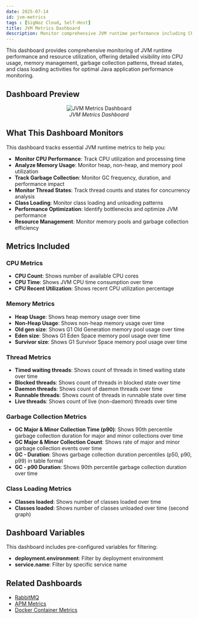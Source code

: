 ```yaml
---
date: 2025-07-14
id: jvm-metrics
tags : [SigNoz Cloud, Self-Host]
title: JVM Metrics Dashboard
description: Monitor comprehensive JVM runtime performance including CPU utilization, memory management, garbage collection, thread states, and class loading for optimal Java application performance.
---
```


This dashboard provides comprehensive monitoring of JVM runtime performance and resource utilization, offering detailed visibility into CPU usage, memory management, garbage collection patterns, thread states, and class loading activities for optimal Java application performance monitoring.

## Dashboard Preview

<figure data-zoomable align='center'>
    <img src="/img/docs/dashboards/dashboard-templates/jvm-metrics.webp" alt="JVM Metrics Dashboard"/>
    <figcaption><i>JVM Metrics Dashboard</i></figcaption>
</figure>

<div className="flex justify-center">
  <DashboardActions 
    dashboardJsonUrl="https://raw.githubusercontent.com/SigNoz/dashboards/refs/heads/main/jvm/jvm-metrics-by-service.json"
    dashboardName="JVM Metrics"
  />
</div>

## What This Dashboard Monitors

This dashboard tracks essential JVM runtime metrics to help you:

- **Monitor CPU Performance**: Track CPU utilization and processing time
- **Analyze Memory Usage**: Monitor heap, non-heap, and memory pool utilization
- **Track Garbage Collection**: Monitor GC frequency, duration, and performance impact
- **Monitor Thread States**: Track thread counts and states for concurrency analysis
- **Class Loading**: Monitor class loading and unloading patterns
- **Performance Optimization**: Identify bottlenecks and optimize JVM performance
- **Resource Management**: Monitor memory pools and garbage collection efficiency

## Metrics Included

### CPU Metrics
- **CPU Count**: Shows number of available CPU cores
- **CPU Time**: Shows JVM CPU time consumption over time
- **CPU Recent Utilization**: Shows recent CPU utilization percentage

### Memory Metrics
- **Heap Usage**: Shows heap memory usage over time
- **Non-Heap Usage**: Shows non-heap memory usage over time
- **Old gen size**: Shows G1 Old Generation memory pool usage over time
- **Eden size**: Shows G1 Eden Space memory pool usage over time
- **Survivor size**: Shows G1 Survivor Space memory pool usage over time

### Thread Metrics
- **Timed waiting threads**: Shows count of threads in timed waiting state over time
- **Blocked threads**: Shows count of threads in blocked state over time
- **Daemon threads**: Shows count of daemon threads over time
- **Runnable threads**: Shows count of threads in runnable state over time
- **Live threads**: Shows count of live (non-daemon) threads over time

### Garbage Collection Metrics
- **GC Major & Minor Collection Time (p90)**: Shows 90th percentile garbage collection duration for major and minor collections over time
- **GC Major & Minor Collection Count**: Shows rate of major and minor garbage collection events over time
- **GC - Duration**: Shows garbage collection duration percentiles (p50, p90, p99) in table format
- **GC - p90 Duration**: Shows 90th percentile garbage collection duration over time

### Class Loading Metrics
- **Classes loaded**: Shows number of classes loaded over time
- **Classes loaded**: Shows number of classes unloaded over time (second graph)

## Dashboard Variables

This dashboard includes pre-configured variables for filtering:

- **deployment.environment**: Filter by deployment environment
- **service.name**: Filter by specific service name

## Related Dashboards

- [RabbitMQ](/docs/dashboards/dashboard-templates/rabbitmq)
- [APM Metrics](/docs/dashboards/dashboard-templates/apm-metrics)
- [Docker Container Metrics](/docs/dashboards/dashboard-templates/docker-container-metrics)